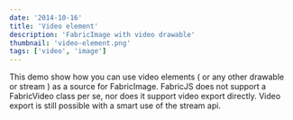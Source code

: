 ```yaml
---
date: '2014-10-16'
title: 'Video element'
description: 'FabricImage with video drawable'
thumbnail: 'video-element.png'
tags: ['video', 'image']
---
```



This demo show how you can use video elements ( or any other drawable or stream ) as a source for FabricImage.
FabricJS does not support a FabricVideo class per se, nor does it support video export directly.
Video export is still possible with a smart use of the stream api.

<CodeEditor code={code} canvasId="canvas" client:idle>
  <canvas id="canvas" width="1000" height="700"></canvas>
</CodeEditor>